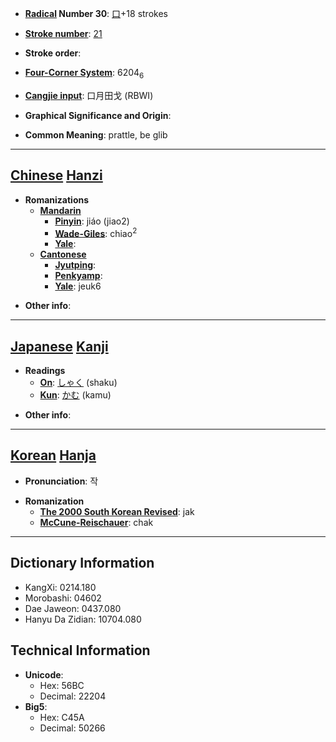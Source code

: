 * '''[[Wiktionary:Chinese radical index| Radical]] Number 30''': [[Wiktionary:Chinese radical index 口|口]]+18 strokes

* '''[[Wiktionary:Chinese total strokes index|Stroke number]]''': [[Wiktionary:Chinese total strokes index 21|21]]

* '''Stroke order''': 

* '''[[Wiktionary:Chinese four corner index|Four-Corner System]]''': 6204<sub>6</sub>

* '''[[Wiktionary:Chinese Cangjie index|Cangjie input]]''': 口月田戈 (RBWI)

* '''Graphical Significance and Origin''': 

* '''Common Meaning''': prattle, be glib

----

== [[Chinese]] [[Hanzi]] ==

* '''Romanizations'''
** '''[[Mandarin]]'''
*** '''[[Pinyin]]''': jiáo (jiao2)
*** '''[[Wade-Giles]]''': chiao<sup>2</sup>
*** '''[[Yale]]''': 
** '''[[Cantonese]]'''
*** '''[[Jyutping]]''':
*** '''[[Penkyamp]]''': 
*** '''[[Yale]]''': jeuk6

* '''Other info''': 

----

== [[Japanese]] [[Kanji]] ==

* '''Readings'''
** '''[[On]]''': [[しゃく]] (shaku)
** '''[[Kun]]''': [[かむ]] (kamu)

* '''Other info''':  

----

== [[Korean]] [[Hanja]] ==

* '''Pronunciation''': 작

* '''Romanization'''
** '''[[The 2000 South Korean Revised Romanization|The 2000 South Korean Revised]]''': jak
** '''[[McCune-Reischauer]]''': chak

----

== Dictionary Information ==

* KangXi: 0214.180
* Morobashi: 04602
* Dae Jaweon: 0437.080
* Hanyu Da Zidian: 10704.080

== Technical Information ==

* '''Unicode''':
** Hex: 56BC
** Decimal: 22204
* '''Big5''':
** Hex: C45A
** Decimal: 50266